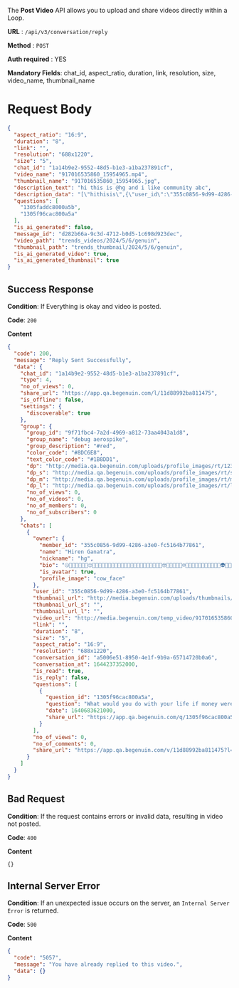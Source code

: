 The **Post Video** API allows you to upload and share videos directly within a Loop.

**URL**  :  `/api/v3/conversation/reply`

**Method**  :  `POST`

**Auth required**  : YES

**Mandatory Fields**: chat_id, aspect_ratio, duration, link, resolution, size, video_name, thumbnail_name

# Request Body

```json
{
  "aspect_ratio": "16:9",
  "duration": "8",
  "link": "",
  "resolution": "688x1220",
  "size": "5",
  "chat_id": "1a14b9e2-9552-48d5-b1e3-a1ba237891cf",
  "video_name": "917016535860_15954965.mp4",
  "thumbnail_name": "917016535860_15954965.jpg",
  "description_text": "hi this is @hg and i like community abc",
  "description_data": "[\"hithisis\",{\"user_id\":\"355c0856-9d99-4286-a3e0-fc5164b77861\"},\"andilikecommunity\",{\"community_id\":\"fe3bdd3b-1fcb-44f3-a7ac-15b59796b6f9\"}]",
  "questions": [
    "1305faddc8000a5b",
    "1305f96cac800a5a"
  ],
  "is_ai_generated": false,
  "message_id": "d282b66a-9c3d-4712-b0d5-1c698d923dec",
  "video_path": "trends_videos/2024/5/6/genuin",
  "thumbnail_path": "trends_thumbnail/2024/5/6/genuin",
  "is_ai_generated_video": true,
  "is_ai_generated_thumbnail": true
}
```

## Success Response

**Condition**: If Everything is okay and video is posted.

**Code**: `200`

**Content**
```json
{
  "code": 200,
  "message": "Reply Sent Successfully",
  "data": {
    "chat_id": "1a14b9e2-9552-48d5-b1e3-a1ba237891cf",
    "type": 4,
    "no_of_views": 0,
    "share_url": "https://app.qa.begenuin.com/l/11d88992ba811475",
    "is_offline": false,
    "settings": {
      "discoverable": true
    },
    "group": {
      "group_id": "9f71fbc4-7a2d-4969-a812-73aa4043a1d8",
      "group_name": "debug aerospike",
      "group_description": "#red",
      "color_code": "#8DC6E8",
      "text_color_code": "#1B8DD1",
      "dp": "http://media.qa.begenuin.com/uploads/profile_images/rt/123.png",
      "dp_s": "http://media.qa.begenuin.com/uploads/profile_images/rt/s/123.png",
      "dp_m": "http://media.qa.begenuin.com/uploads/profile_images/rt/m/123.png",
      "dp_l": "http://media.qa.begenuin.com/uploads/profile_images/rt/l/123.png",
      "no_of_views": 0,
      "no_of_videos": 0,
      "no_of_members": 0,
      "no_of_subscribers": 0
    },
    "chats": [
      {
        "owner": {
          "member_id": "355c0856-9d99-4286-a3e0-fc5164b77861",
          "name": "Hiren Ganatra",
          "nickname": "hg",
          "bio": "🤐🤨😐😑😶😏😒🙄😷😴🤤😪😔😌🤥😬🤒🤕🤢🤮🤧🥵🥶🥴😵🤯🤠🥳🥸😎🤓🧐😳😲😯😮☹🙁😟😕😤😡😠🤬😈👿🤖👾👽👺👻👹🤡💩💯💯💯💤💤💤💤🤳🤳🏿🤳🏿🦾🦿👅👅👅👅👅👅👅",
          "is_avatar": true,
          "profile_image": "cow_face"
        },
        "user_id": "355c0856-9d99-4286-a3e0-fc5164b77861",
        "thumbnail_url": "http://media.begenuin.com/uploads/thumbnails/917016535860_15954966.jpg",
        "thumbnail_url_s": "",
        "thumbnail_url_l": "",
        "video_url": "http://media.begenuin.com/temp_video/917016535860_15954966.mp4",
        "link": "",
        "duration": "8",
        "size": "5",
        "aspect_ratio": "16:9",
        "resolution": "688x1220",
        "conversation_id": "a5006e51-8950-4e1f-9b9a-65714720b0a6",
        "conversation_at": 1644237352000,
        "is_read": true,
        "is_reply": false,
        "questions": [
          {
            "question_id": "1305f96cac800a5a",
            "question": "What would you do with your life if money were no object?",
            "date": 1640683621000,
            "share_url": "https://app.qa.begenuin.com/q/1305f96cac800a5a"
          }
        ],
        "no_of_views": 0,
        "no_of_comments": 0,
        "share_url": "https://app.qa.begenuin.com/v/11d88992ba811475?l=136fe23cf7001400"
      }
    ]
  }
}
```

## Bad Request

**Condition**: If the request contains errors or invalid data, resulting in video not posted.

**Code**: `400`

**Content**
```
{}
```

## Internal Server Error

**Condition**: If an unexpected issue occurs on the server, an `Internal Server Error` is returned.

**Code**: `500`

**Content**
```json
{
  "code": "5057",
  "message": "You have already replied to this video.",
  "data": {}
}
```


